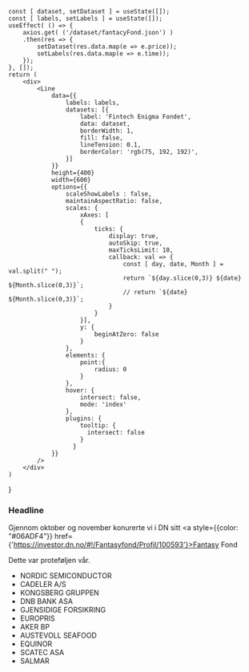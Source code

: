 


    const [ dataset, setDataset ] = useState([]);
    const [ labels, setLabels ] = useState([]);
    useEffect( () => {
        axios.get( ('/dataset/fantacyFond.json') )
        .then(res => {
            setDataset(res.data.map(e => e.price));
            setLabels(res.data.map(e => e.time));
        });
    }, []);
    return (
        <div>
            <Line 
                data={{
                    labels: labels,
                    datasets: [{
                        label: 'Fintech Enigma Fondet',
                        data: dataset,
                        borderWidth: 1,
                        fill: false,
                        lineTension: 0.1,
                        borderColor: 'rgb(75, 192, 192)',
                    }]
                }}
                height={400}
                width={600}
                options={{
                    scaleShowLabels : false,
                    maintainAspectRatio: false,
                    scales: {
                        xAxes: [
                        {
                            ticks: {
                                display: true,
                                autoSkip: true,
                                maxTicksLimit: 10,
                                callback: val => {
                                    const [ day, date, Month ] = val.split(" ");
                                    return `${day.slice(0,3)} ${date} ${Month.slice(0,3)}`;
                                    // return `${date} ${Month.slice(0,3)}`;
                                }
                            }
                        }],
                        y: {
                            beginAtZero: false
                        }
                    },
                    elements: {
                        point:{
                            radius: 0
                        }
                    },
                    hover: {
                        intersect: false,
                        mode: 'index'
                    },
                    plugins: {
                        tooltip: {
                          intersect: false
                        }
                      }
                }}
            />
        </div>
    )
}


<LineGraf></LineGraf>

### Headline

Gjennom oktober og november konurerte vi i DN sitt <a style={{color: "#06ADF4"}} href={'https://investor.dn.no/#!/Fantasyfond/Profil/100593'}>Fantasy Fond</a>

Dette var proteføljen vår.

- NORDIC SEMICONDUCTOR
- CADELER A/S
- KONGSBERG GRUPPEN
- DNB BANK ASA
- GJENSIDIGE FORSIKRING
- EUROPRIS
- AKER BP
- AUSTEVOLL SEAFOOD
- EQUINOR
- SCATEC ASA
- SALMAR